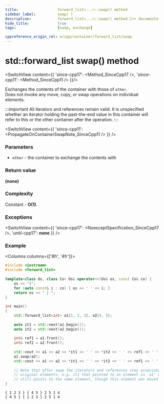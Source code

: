 ```yaml
---
title:					forward_list<...>::swap() method
sidebar_label:			swap( )
description:			forward_list<...>::swap() method C++ documentation
hide_title:				true
tags:					[swap, exchange]

cppreference_origin_rel: w/cpp/container/forward_list/swap
---
```


<!----------------- Codes ---------------------->

<!-- swap() -->


# std::forward_list swap() method

<SwitchView content={{
	'since-cpp17': <Method_SinceCpp17 />,
	'since-cpp11': <Method_SinceCpp11 />
}}/>


Exchanges the contents of the container with those of `other`.  
Does not invoke any move, copy, or swap operations on individual elements.

:::important
All iterators and references remain valid. It is unspecified whether an iterator holding the past-the-end value in this container will refer to this or the other container after the operation.
:::

<SwitchView content={{
	'since-cpp11': <PropagateOnContainerSwapNote_SinceCpp11 />
}} />

### Parameters

 - `other` - the container to exchange the contents with

### Return value

**(none)**

### Complexity

Constant - **O(1)**.

### Exceptions

<SwitchView content={{
	'since-cpp17': <NoexceptSpecification_SinceCpp17 />,
	'until-cpp17': <b>none</b>
}} />

### Example

<Columns columns={['8fr', '4fr']}>
<div>

```cpp title='Main.cpp' showLineNumbers
#include <iostream>
#include <forward_list>
 
template<class Os, class Co> Os& operator<<(Os& os, const Co& co) {
    os << "{";
    for (auto const& i : co) { os << ' ' << i; }
    return os << " } ";
}
 
int main()
{
    std::forward_list<int> a1{1, 2, 3}, a2{4, 5};
 
    auto it1 = std::next(a1.begin());
    auto it2 = std::next(a2.begin());
 
    int& ref1 = a1.front();
    int& ref2 = a2.front();
 
    std::cout << a1 << a2 << *it1 << ' ' << *it2 << ' ' << ref1 << ' ' << ref2 << '\n';
    a1.swap(a2);
    std::cout << a1 << a2 << *it1 << ' ' << *it2 << ' ' << ref1 << ' ' << ref2 << '\n';
 
    // Note that after swap the iterators and references stay associated with their
    // original elements, e.g. it1 that pointed to an element in 'a1' with value 2
    // still points to the same element, though this element was moved into 'a2'.
}
```

</div>
<div>

```plaintext title="Output"
{ 1 2 3 } { 4 5 } 2 5 1 4
{ 4 5 } { 1 2 3 } 2 5 1 4

```

</div>
</Columns>
